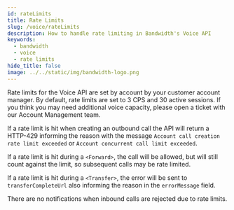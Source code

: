 ```yaml
---
id: rateLimits
title: Rate Limits
slug: /voice/rateLimits
description: How to handle rate limiting in Bandwidth's Voice API
keywords:
  - bandwidth
  - voice
  - rate limits
hide_title: false
image: ../../static/img/bandwidth-logo.png
---
```


Rate limits for the Voice API are set by account by your customer account manager. By default, rate limits are set to 3 CPS and 30 active sessions. If you think you may need additional voice capacity, please open a ticket with our Account Management team.

If a rate limit is hit when creating an outbound call the API will return a HTTP-429 informing the reason with the message `Account call creation rate limit exceeded` or `Account concurrent call limit exceeded`.

If a rate limit is hit during a `<Forward>`, the call will be allowed, but will still count against the limit, so subsequent calls may be rate limited.

If a rate limit is hit during a `<Transfer>`, the error will be sent to `transferCompleteUrl` also informing the reason in the `errorMessage` field.

There are no notifications when inbound calls are rejected due to rate limits.
